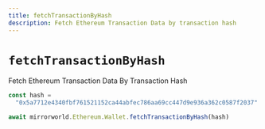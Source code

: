 ```yaml
---
title: fetchTransactionByHash
description: Fetch Ethereum Transaction Data by transaction hash
---
```


# `fetchTransactionByHash`

Fetch Ethereum Transaction Data By Transaction Hash

```js
const hash =
  "0x5a7712e4340fbf761521152ca44abfec786aa69cc447d9e936a362c0587f2037"

await mirrorworld.Ethereum.Wallet.fetchTransactionByHash(hash)
```
